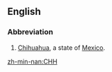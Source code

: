 ==English==

===Abbreviation===
{{head|en|abbreviation}}
# [[Chihuahua]], a state of [[Mexico]].

[[zh-min-nan:CHH]]